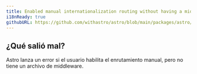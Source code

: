 ```yaml
---
title: Enabled manual internationalization routing without having a middleware.
i18nReady: true
githubURL: https://github.com/withastro/astro/blob/main/packages/astro/src/core/errors/errors-data.ts
---
```


## ¿Qué salió mal?
Astro lanza un error si el usuario habilita el enrutamiento manual, pero no tiene un archivo de middleware.
